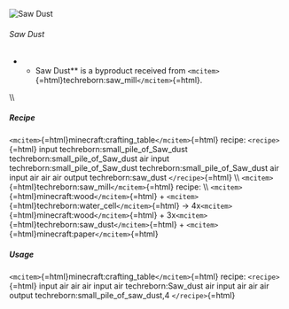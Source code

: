 ![Saw Dust](/mods/techreborn/Saw_dust.png)

###### Saw Dust

-   -   Saw Dust** is a byproduct received from
        `<mcitem>`{=html}techreborn:saw_mill`</mcitem>`{=html}.

\\\\

##### Recipe

`<mcitem>`{=html}minecraft:crafting_table`</mcitem>`{=html} recipe:
`<recipe>`{=html} input techreborn:small_pile_of_Saw_dust
techreborn:small_pile_of_Saw_dust air input
techreborn:small_pile_of_Saw_dust techreborn:small_pile_of_Saw_dust air
input air air air output techreborn:saw_dust `</recipe>`{=html} \\\\
`<mcitem>`{=html}techreborn:saw_mill`</mcitem>`{=html} recipe: \\\\
`<mcitem>`{=html}minecraft:wood`</mcitem>`{=html} +
`<mcitem>`{=html}techreborn:water_cell`</mcitem>`{=html} -\>
4x`<mcitem>`{=html}minecraft:wood`</mcitem>`{=html} +
3x`<mcitem>`{=html}techreborn:saw_dust`</mcitem>`{=html} +
`<mcitem>`{=html}minecraft:paper`</mcitem>`{=html}

##### Usage

`<mcitem>`{=html}minecraft:crafting_table`</mcitem>`{=html} recipe:
`<recipe>`{=html} input air air air input air techreborn:Saw_dust air
input air air air output techreborn:small_pile_of_saw_dust,4
`</recipe>`{=html}
